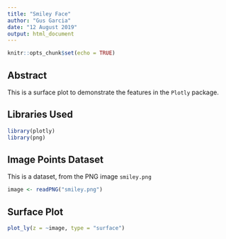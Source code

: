```yaml
---
title: "Smiley Face"
author: "Gus Garcia"
date: "12 August 2019"
output: html_document
---
```


```r
knitr::opts_chunk$set(echo = TRUE)
```

## Abstract

This is a surface plot to demonstrate the features in the `Plotly` package.

## Libraries Used
```r
library(plotly)
library(png)
```

## Image Points Dataset

This is a dataset, from the PNG image `smiley.png`
```r
image <- readPNG("smiley.png")

```

## Surface Plot
```r
plot_ly(z = ~image, type = "surface")
```
